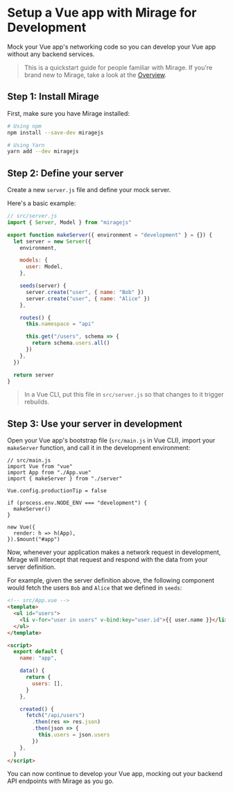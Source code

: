 # Setup a Vue app with Mirage for Development

Mock your Vue app's networking code so you can develop your Vue app without any backend services.

> This is a quickstart guide for people familiar with Mirage. If you're brand new to Mirage, take a look at the [Overview](/docs/getting-started/overview).

## Step 1: Install Mirage

First, make sure you have Mirage installed:

```bash
# Using npm
npm install --save-dev miragejs

# Using Yarn
yarn add --dev miragejs
```

## Step 2: Define your server

Create a new `server.js` file and define your mock server.

Here's a basic example:

```js
// src/server.js
import { Server, Model } from "miragejs"

export function makeServer({ environment = "development" } = {}) {
  let server = new Server({
    environment,

    models: {
      user: Model,
    },

    seeds(server) {
      server.create("user", { name: "Bob" })
      server.create("user", { name: "Alice" })
    },

    routes() {
      this.namespace = "api"

      this.get("/users", schema => {
        return schema.users.all()
      })
    },
  })

  return server
}
```

> In a Vue CLI, put this file in `src/server.js` so that changes to it trigger rebuilds.

## Step 3: Use your server in development

Open your Vue app's bootstrap file (`src/main.js` in Vue CLI), import your `makeServer` function, and call it in the development environment:

```js{4,8-10}
// src/main.js
import Vue from "vue"
import App from "./App.vue"
import { makeServer } from "./server"

Vue.config.productionTip = false

if (process.env.NODE_ENV === "development") {
  makeServer()
}

new Vue({
  render: h => h(App),
}).$mount("#app")
```

Now, whenever your application makes a network request in development, Mirage will intercept that request and respond with the data from your server definition.

For example, given the server definition above, the following component would fetch the users `Bob` and `Alice` that we defined in `seeds`:

```html
<!-- src/App.vue -->
<template>
  <ul id="users">
    <li v-for="user in users" v-bind:key="user.id">{{ user.name }}</li>
  </ul>
</template>

<script>
  export default {
    name: "app",

    data() {
      return {
        users: [],
      }
    },

    created() {
      fetch("/api/users")
        .then(res => res.json)
        .then(json => {
          this.users = json.users
        })
    },
  }
</script>
```

You can now continue to develop your Vue app, mocking out your backend API endpoints with Mirage as you go.
